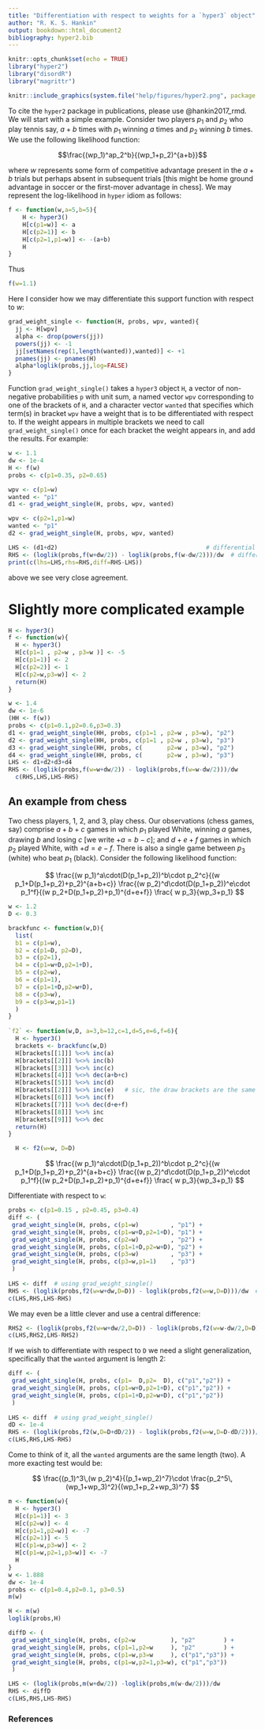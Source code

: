 ```yaml
---
title: "Differentiation with respect to weights for a `hyper3` object"
author: "R. K. S. Hankin"
output: bookdown::html_document2
bibliography: hyper2.bib
---
```



```r
knitr::opts_chunk$set(echo = TRUE)
library("hyper2")
library("disordR")
library("magrittr")
```

```r
knitr::include_graphics(system.file("help/figures/hyper2.png", package = "hyper2"))
```

To cite the `hyper2` package in publications, please use @hankin2017_rmd.
We will start with a simple example.  Consider two players $p_1$ and
$p_2$ who play tennis say, $a+b$ times with $p_1$ winning $a$ times
and $p_2$ winning $b$ times.  We use the following likelihood function:

$$\frac{(wp_1)^ap_2^b}{(wp_1+p_2)^{a+b}}$$

where $w$ represents some form of competitive advantage present in the
$a+b$ trials but perhaps absent in subsequent trials [this might be
home ground advantage in soccer or the first-mover advantage in
chess].  We may represent the log-likelihood in `hyper` idiom as
follows:

```r
f <- function(w,a=5,b=5){
    H <- hyper3()
    H[c(p1=w)] <- a
    H[c(p2=1)] <- b
    H[c(p2=1,p1=w)] <- -(a+b)
    H
}
```

Thus

```r
f(w=1.1)
```

Here I consider how we may differentiate this support function with
respect to $w$:

```r
grad_weight_single <- function(H, probs, wpv, wanted){
  jj <- H[wpv]
  alpha <- drop(powers(jj))
  powers(jj) <- -1
  jj[setNames(rep(1,length(wanted)),wanted)] <- +1
  pnames(jj) <- pnames(H)
  alpha*loglik(probs,jj,log=FALSE)
}
```
  
Function `grad_weight_single()` takes a `hyper3` object `H`, a vector
of non-negative probabilities `p` with unit sum, a named vector `wpv`
corresponding to one of the brackets of `H`, and a character vector
`wanted` that specifies which term(s) in bracket `wpv` have a weight
that is to be differentiated with respect to.  If the weight appears
in multiple brackets we need to call `grad_weight_single()` once for
each bracket the weight appears in, and add the results.  For example:

```r
w <- 1.1
dw <- 1e-4
H <- f(w)
probs <- c(p1=0.35, p2=0.65)

wpv <- c(p1=w)
wanted <- "p1"
d1 <- grad_weight_single(H, probs, wpv, wanted)

wpv <- c(p2=1,p1=w)
wanted <- "p1"
d2 <- grad_weight_single(H, probs, wpv, wanted)

LHS <- (d1+d2)                                          # differential from grad_weight_single()
RHS <- (loglik(probs,f(w+dw/2)) - loglik(probs,f(w-dw/2)))/dw  # differential via numerics
print(c(lhs=LHS,rhs=RHS,diff=RHS-LHS))
```

above we see very close agreement.

# Slightly more complicated example

```r
H <- hyper3()
f <- function(w){
  H <- hyper3()
  H[c(p1=1 , p2=w , p3=w )] <- -5
  H[c(p1=1)] <- 2
  H[c(p2=2)] <- 1
  H[c(p2=w,p3=w)] <- 2
  return(H)
}

w <- 1.4
dw <- 1e-6
(HH <- f(w))
probs <- c(p1=0.1,p2=0.6,p3=0.3)
d1 <- grad_weight_single(HH, probs, c(p1=1 , p2=w , p3=w), "p2")
d2 <- grad_weight_single(HH, probs, c(p1=1 , p2=w , p3=w), "p3")
d3 <- grad_weight_single(HH, probs, c(       p2=w , p3=w), "p2")
d4 <- grad_weight_single(HH, probs, c(       p2=w , p3=w), "p3")
LHS <- d1+d2+d3+d4
RHS <- (loglik(probs,f(w=w+dw/2)) - loglik(probs,f(w=w-dw/2)))/dw
  c(RHS,LHS,LHS-RHS)
```
  
## An example from chess

Two chess players, 1, 2, and 3, play chess.  Our observations (chess
games, say) comprise $a+b+c$ games in which $p_1$ played White,
winning $a$ games, drawing $b$ and losing $c$ [we write $+a=b-c$]; and
$d+e+f$ games in which $p_2$ played White, with $+d=e-f$.  There is
also a single game between $p_3$ (white) who beat $p_1$ (black).
Consider the following likelihood function:

$$
\frac{(w p_1)^a\cdot(D(p_1+p_2))^b\cdot p_2^c}{(w p_1+D(p_1+p_2)+p_2)^{a+b+c}}
\frac{(w p_2)^d\cdot(D(p_1+p_2))^e\cdot p_1^f}{(w p_2+D(p_1+p_2)+p_1)^{d+e+f}}
\frac{ w p_3}{wp_3+p_1}
$$

```r
w <- 1.2
D <- 0.3

brackfunc <- function(w,D){
  list(
  b1 = c(p1=w),
  b2 = c(p1=D, p2=D),	
  b3 = c(p2=1),
  b4 = c(p1=w+D,p2=1+D),
  b5 = c(p2=w),
  b6 = c(p1=1),
  b7 = c(p1=1+D,p2=w+D),
  b8 = c(p3=w),
  b9 = c(p3=w,p1=1)
  )
}
  
`f2` <- function(w,D, a=3,b=12,c=1,d=5,e=6,f=6){
  H <- hyper3()	      
  brackets <- brackfunc(w,D)
  H[brackets[[1]]] %<>% inc(a)	
  H[brackets[[2]]] %<>% inc(b)	
  H[brackets[[3]]] %<>% inc(c)	
  H[brackets[[4]]] %<>% dec(a+b+c)
  H[brackets[[5]]] %<>% inc(d)	
  H[brackets[[2]]] %<>% inc(e)	 # sic, the draw brackets are the same
  H[brackets[[6]]] %<>% inc(f)	
  H[brackets[[7]]] %<>% dec(d+e+f)
  H[brackets[[8]]] %<>% inc
  H[brackets[[9]]] %<>% dec
  return(H)
}

  H <- f2(w=w, D=D)

```

$$
\frac{(w p_1)^a\cdot(D(p_1+p_2))^b\cdot p_2^c}{(w p_1+D(p_1+p_2)+p_2)^{a+b+c}}
\frac{(w p_2)^d\cdot(D(p_1+p_2))^e\cdot p_1^f}{(w p_2+D(p_1+p_2)+p_1)^{d+e+f}}
\frac{ w p_3}{wp_3+p_1}
$$

Differentiate with respect to `w`:

```r
probs <- c(p1=0.15 , p2=0.45, p3=0.4)
diff <- (
 grad_weight_single(H, probs, c(p1=w)         , "p1") +
 grad_weight_single(H, probs, c(p1=w+D,p2=1+D), "p1") +
 grad_weight_single(H, probs, c(p2=w)         , "p2") +
 grad_weight_single(H, probs, c(p1=1+D,p2=w+D), "p2") +
 grad_weight_single(H, probs, c(p3=w)         , "p3") +
 grad_weight_single(H, probs, c(p3=w,p1=1)    , "p3")
 )
 
LHS <- diff  # using grad_weight_single()
RHS <- (loglik(probs,f2(w=w+dw,D=D)) - loglik(probs,f2(w=w,D=D)))/dw  # differential via numerics
c(LHS,RHS,LHS-RHS)
```

We may even be a little clever and use a central difference:

```r
RHS2 <- (loglik(probs,f2(w=w+dw/2,D=D)) - loglik(probs,f2(w=w-dw/2,D=D)))/dw  # differential via numerics
c(LHS,RHS2,LHS-RHS2)
```


If we wish to differentiate with respect to `D` we need a slight
generalization, specifically that the `wanted` argument is length 2:

```r
diff <- (
 grad_weight_single(H, probs, c(p1=  D,p2=  D), c("p1","p2")) +
 grad_weight_single(H, probs, c(p1=w+D,p2=1+D), c("p1","p2")) +
 grad_weight_single(H, probs, c(p1=1+D,p2=w+D), c("p1","p2"))
 )
 
LHS <- diff  # using grad_weight_single()
dD <- 1e-4
RHS <- (loglik(probs,f2(w,D=D+dD/2)) - loglik(probs,f2(w=w,D=D-dD/2)))/dD  # d/dD via numerics
c(LHS,RHS,LHS-RHS)
```

Come to think of it, all the `wanted` arguments are the same length
(two).  A more exacting test would be:

$$
\frac{(p_1)^3\,(w p_2)^4}{(p_1+wp_2)^7}\cdot
\frac{p_2^5\,(wp_1+wp_3)^2}{(wp_1+p_2+wp_3)^7}
$$



```r
m <- function(w){
  H <- hyper3()
  H[c(p1=1)] <- 3
  H[c(p2=w)] <- 4
  H[c(p1=1,p2=w)] <- -7
  H[c(p2=1)] <- 5
  H[c(p1=w,p3=w)] <- 2
  H[c(p1=w,p2=1,p3=w)] <- -7
  H
}
w <- 1.888
dw <- 1e-4
probs <- c(p1=0.4,p2=0.1, p3=0.5)
m(w)

H <- m(w)
loglik(probs,H)

diffD <- (
 grad_weight_single(H, probs, c(p2=w          ), "p2"        ) +
 grad_weight_single(H, probs, c(p1=1,p2=w     ), "p2"        ) +
 grad_weight_single(H, probs, c(p1=w,p3=w     ), c("p1","p3")) +
 grad_weight_single(H, probs, c(p1=w,p2=1,p3=w), c("p1","p3"))
 )

LHS <- (loglik(probs,m(w+dw/2)) -loglik(probs,m(w-dw/2)))/dw
RHS <- diffD
c(LHS,RHS,LHS-RHS)
```




### References {-}
